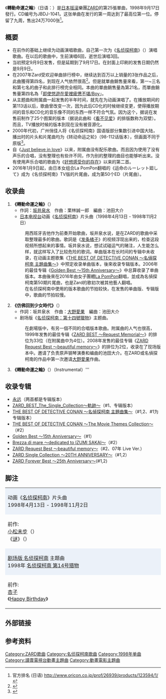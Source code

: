 {{noteTA
|1=zh-hans:第十四个目标;zh-hant:第十四號獵物;
}}
{{Infobox single
| Name =轉動命運之輪<br />{{lang|ja|運命のルーレット廻して}}
| Album = [[永遠_(专辑)|永遠]]
| Cover = Unmei no Roulette Mawashite.jpg
| Label = B-Gram RECORDS
| Next single = [[嶄新門扉～冬天的向日葵～|嶄新門扉～冬天的向日葵～]]<br />（{{lang|ja|新しいドア〜冬のひまわり〜}}）<br />[[GOOD_DAY|GOOD DAY]]<br />（1998年）
| This single = '''轉動命運之輪'''<br />（{{lang|ja|運命のルーレット廻して}}）<br />（1998年）
| Last single = [[連呼吸也不能|連呼吸也不能]]<br />（{{lang|ja|息もできない}}）<br />（1998年）
| Chart position =*周间最高位1位（[[Oricon公信榜|Oricon]]）
*1998年度年间96位（Oricon）
| Certification = 
| Producer = 长户大幸
| Writer = [[坂井泉水|坂井泉水]]<br />栗林誠一郎<br />[[大野愛果|大野愛果]]
| Length = 
| Artist = [[ZARD|ZARD]]
| Genre = [[J-POP|J-POP]]（[[动画歌曲|动画歌曲]]）
| Recorded = 
| Format = 
| Released = 1998年9月17日
| B-side = 仿佛回到少女时代<br />{{lang|ja|少女の頃に戻ったみたいに}}
| A-side = 
}}

《'''轉動命運之輪'''》（日语：{{ruby-ja|運命|うんめい}}{{lang|ja|のルーレット}}{{Ruby-ja|廻|まわ}}{{lang|ja|して}}）是[[日本|日本]][[摇滚|摇滚]]樂團[[ZARD|ZARD]]的第25張單曲，1998年9月17日發行。CD编号为JBDJ-1041。这张单曲在发行的第一周达到了最高位第一位。停留了九周，售出24万7000张<ref>官方排名 (日语) http://www.oricon.co.jp/prof/26939/products/123594/1/ {{Webarchive|url=https://archive.today/20160302001025/http://www.oricon.co.jp/prof/26939/products/123594/1/ |date=2016-03-02 }}</ref>。

== 概要 ==
*在前作的基础上继续为动画演唱歌曲，自己第一次为《[[名侦探柯南_(动画)|名侦探柯南]]》（{{jpn|j=名探偵コナン}}）演唱歌曲。在以后的歌曲中，生前演唱6回，逝世后演唱3回。
*当初预定9月9日发售，但是延期到了9月17日。在封面上印刷的发售日期仍然是9月9日。
*在2007年Zard受欢迎单曲排行榜中，继续达到百万以上销量的3张作品之后，此曲獲得第四名，到现在人气依然很高<ref>{{Cite web |url=http://www.oricon.co.jp/music/special/070625_01.html |title=ZARD特集 《一举介绍ZARD受欢迎的单曲！》Oricon（日文） |accessdate=2011-09-29 |archive-date=2012-10-11 |archive-url=https://web.archive.org/web/20121011155950/http://www.oricon.co.jp/music/special/070625_01.html |dead-url=no }}</ref>。但是就單曲銷售量來看，第一~三名和第七名的曲子和此排行榜完全相同。本曲的單曲銷售量為第21名，而單曲銷售量第四名為「[[即使悠遊在愛裡疲憊不堪/Boy|即使悠遊在愛裡疲憊不堪/Boy]]」。
*从主题曲和附属曲一起发售的半年时间，就先在为动画演唱了。在播放期间的第113话以后，歌曲曾改变一次，因为此后CD化的时候继续变更，使得播放期间的音乐和CD化的音乐像不同的东西一样不符合气氛。因为这个，据说在发售前制作了25个图案的版本（据说此曲和《[[看不见爱|看不见爱]]》的排版数称为双壁）。而且，TV播放时候的版本到现在没有被音源化。
*2000年代初，广州俏佳人将《名侦探柯南》国语版部分集数引进中国大陆，播出时的片头和片尾曲均为《转动命运之轮》（98-112话版本），但画面不同于原版<ref>{{cite web|url=http://ent.sina.com.cn/zl/discuss/blog/2015-10-26/10364057/1463781897/573f8a090102w33k.shtml|title=吸金600亿！长不大的柯南是颗摇钱树|publisher=新浪娱乐专栏|date=2015-10-26}}</ref>。
*自《[[Just_believe_in_love|Just believe in love]]》以来，附属曲没有配乐歌曲。而且因为使用了没有声乐的合唱，没有整理也有些许不同，作为别的整理的曲目也能够听出来。没有使用声乐合唱的歌曲为《[[好想感受你的存在|好想感受你的存在]]》以来的第二首。
*2016年1月9日起，由日本女组合La PomPon翻唱的《运命のルーレット廻して》成为《名侦探柯南》TV版的片尾曲，成为第50个ED（片尾曲）。

== 收录曲 ==
#'''《轉動命運之輪》'''（{{jpn|j=運命のルーレット廻して}}）
#*作詞：[[坂井泉水|坂井泉水]]　作曲：栗林誠一郎　編曲：池田大介
#*[[日本电视台|日本电视台]]动画《[[名侦探柯南_(动画)|名侦探柯南]]》片头曲（1998年4月13日 - 1998年11月2日）
#:用西班牙吉他作为前奏开始歌曲，坂井泉水说，是在ZARD的歌曲中采取整理最多的歌曲。歌詞是《[[发条橘子|发条橘子]]》的视频浮现出来的，检查这段视频所想起来的事情。坂井泉水说，想试试碰运气的赌注，人生能怎么样，就这样写入了比较危险的歌词。单曲版本在长时间的专辑中未收录，在动画主题歌集《[[THE_BEST_OF_DETECTIVE_CONAN_～名偵探柯南_主題曲集～|THE BEST OF DETECTIVE CONAN ～名偵探柯南 主題曲集～]]》中预定收录单曲版本，後來收录专辑版本。2006年的最佳专辑《[[Golden_Best_～15th_Anniversary～|Golden Best ～15th Anniversary～]]》中总算收录了单曲版本。本曲後來在2016年由女子團體[[La_PomPon|La PomPon]]翻唱，並成為名偵探柯南第50期片尾曲，也是Zard的歌初次被其他藝人翻唱。
#:在名侦探柯南中使用的版本歌曲的节拍较快，在发售的单曲版、专辑版中，歌曲的节拍较慢。
#'''《仿佛回到少女時代》'''（{{jpn|j=少女の頃に戻ったみたいに}}）
#*作詞：坂井泉水　作曲：[[大野愛果|大野愛果]]　編曲：池田大介
#*剧场版《[[名侦探柯南：第十四號獵物|名侦探柯南：第十四號獵物]]》主题曲。
#:在劇場版中，有另一個不同的合唱版本歌曲。附属曲的人气也很高，1999年发售的最佳专辑《[[ZARD_BEST_〜Request_Memorial〜|ZARD BEST 〜Request Memorial〜]]》的排位为33位（在附属曲中为4位）。2008年发售的最佳专辑《[[ZARD_Request_Best_〜beautiful_memory〜|ZARD Request Best 〜beautiful memory〜]]》的排位为2位，收录在了现场版本中。邀请了负责原声钢琴演奏和编曲的池田大介。在ZARD或名偵探柯南的作品中第一次邀请[[大野愛果|大野愛果]]作曲。
#'''《轉動命運之輪》'''（{{jpn|j=運命のルーレット廻して}}）（Instrumental）'''

== 收录专辑 ==
*[[永远(专辑)|永远]]（两首都是专辑版本）
*[[ZARD_BEST_The_Single_Collection〜軌跡〜|ZARD_BEST_The_Single_Collection〜軌跡〜]]（#1、专辑版本）
*[[THE_BEST_OF_DETECTIVE_CONAN_～名偵探柯南_主題曲集～|THE BEST OF DETECTIVE CONAN ～名偵探柯南 主題曲集～]]（#1,2、#1为专辑版本）
*[[THE_BEST_OF_DETECTIVE_CONAN_～The_Movie_Themes_Collection～|THE BEST OF DETECTIVE CONAN ～The Movie Themes Collection～]]（#2）
*[[Golden_Best_〜15th_Anniversary〜|Golden Best 〜15th Anniversary〜]]（#1）
*[[Brezza_di_mare_〜dedicated_to_IZUMI_SAKAI〜|Brezza di mare 〜dedicated to IZUMI SAKAI〜]]（#2）
*[[ZARD_Request_Best_〜beautiful_memory〜|ZARD Request Best 〜beautiful memory〜]]（#2、07年 Live Ver.）
*[[ZARD_Single_Collection_〜20TH_ANNIVERSARY〜|ZARD Single Collection 〜20TH ANNIVERSARY〜]]（#1,2）
*[[ZARD_Forever_Best_〜25th_Anniversary〜|ZARD Forever Best 〜25th Anniversary〜]](#1,2)

== 脚注 ==


{| border="2" cellspacing="0" style="margin-left: auto; margin-right: auto;"
|- style="text-align: center;"
|colspan="3" style="background-color: #EBF1F9;"|动画《[[名侦探柯南_(动画)|名侦探柯南]]》片头曲<br />1998年4月13日 - 1998年11月2日
|- style="text-align: center; font-size: smaller;"
| style="width: 30%;"|前作:<br />[[小松未步|小松未步]]（{{lang-ja|小松未歩}}）<br />《[[谜_(单曲)|谜]]》（{{lang-ja|謎}}）
| style="width: 40%;"|[[ZARD|ZARD]]<br />《'''转动命运之轮'''》<br />（{{jpn|j=運命のルーレット廻して}}）
| style="width: 30%;"|次作:<br />[[TWO-MIX|TWO-MIX]]<br />《[[TRUTH～A_Great_Detective_of_Love～|TRUTH～A Great Detective of Love～]]》
|- style="text-align: center;"
|colspan="3" style="background-color: #EBF1F9;"|[[名偵探柯南動畫集數列表#劇場版（電影版）系列|剧场版 名侦探柯南]] 主题曲<br />1998年 [[名侦探柯南_第14号猎物|名侦探柯南 第14号猎物]]
|- style="text-align: center; font-size: smaller;"
| style="width: 30%;"|前作:<br />[[杏子_(歌手)|杏子]]<br />《[[Happy_Birthday_(杏子单曲)|Happy Birthday]]》
| style="width: 40%;"|[[ZARD|ZARD]]<br />《'''仿佛回到少女时代'''》<br />（{{jpn|j=少女の頃に戻ったみたいに}}）
| style="width: 30%;"|次作:<br />[[B'z|B'z]]<br />《[[极限chop|ONE]]》
|}

==外部链接==
<div class="references-small"><references /></div>

==参考资料==

{{ZARD}}
{{Oricon單曲週榜冠軍_(1998年)}}
{{名侦探柯南}}

{{DEFAULTSORT:Unmei no Roulette Mawashite}}
[[Category:ZARD歌曲|Category:ZARD歌曲]]
[[Category:名侦探柯南歌曲|Category:名侦探柯南歌曲]]
[[Category:1998年单曲|Category:1998年单曲]]
[[Category:讀賣電視台動畫主題曲|Category:讀賣電視台動畫主題曲]]
[[Category:動畫電影主題曲|Category:動畫電影主題曲]]